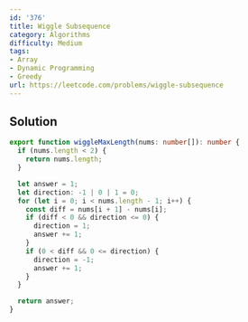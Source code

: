 ```yaml
---
id: '376'
title: Wiggle Subsequence
category: Algorithms
difficulty: Medium
tags:
- Array
- Dynamic Programming
- Greedy
url: https://leetcode.com/problems/wiggle-subsequence
---
```


## Solution

```typescript filename="solution.ts" copy
export function wiggleMaxLength(nums: number[]): number {
  if (nums.length < 2) {
    return nums.length;
  }

  let answer = 1;
  let direction: -1 | 0 | 1 = 0;
  for (let i = 0; i < nums.length - 1; i++) {
    const diff = nums[i + 1] - nums[i];
    if (diff < 0 && direction <= 0) {
      direction = 1;
      answer += 1;
    }
    if (0 < diff && 0 <= direction) {
      direction = -1;
      answer += 1;
    }
  }

  return answer;
}
```

